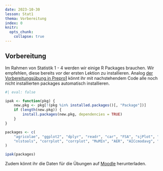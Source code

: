 ```yaml
---
date: 2023-10-30
lesson: Stat1
thema: Vorbereitung
index: 0
knitr:
  opts_chunk: 
    collapse: true
---
```


## Vorbereitung {#sec-stat1-4-vorbereitung}

Im Rahmen von Statistik 1 - 4 werden wir einige R Packages brauchen. Wir empfehlen, diese bereits *vor* der ersten Lektion zu installieren. Analog [der Vorbereitungsübung in Prepro1](#sec-prepro-vorbereitung) könnt ihr mit nachstehendem Code alle noch nicht installierten packages automatisch installieren.

```r
#| eval: false

ipak <- function(pkg) {
    new.pkg <- pkg[!(pkg %in% installed.packages()[, "Package"])]
    if (length(new.pkg)) {
        install.packages(new.pkg, dependencies = TRUE)
    }
}

packages <- c(
    "agricolae", "ggplot2", "dplyr", "readr", "car", "FSA", "sjPlot", "ggfortify", "multcomp",
    "nlstools", "corrplot", "corrplot", "MuMIn", "AER", "AICcmodavg", "mgcv"
)

ipak(packages)
```

Zudem könnt ihr die Daten für die Übungen auf [Moodle](https://moodle.zhaw.ch/mod/resource/view.php?id=976905) herunterladen.